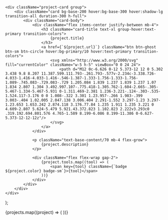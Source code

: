 
    <div className="project-card group">
        <div className="card bg-base-200 hover:bg-base-300 hover:shadow-lg transition-all duration-300 h-full">
            <div className="card-body">
                <div className="flex items-center justify-between mb-4">
                    <h3 className="card-title text-xl group-hover:text-primary transition-colors">
                        {project.title}
                    </h3>
                    <a href={`${project.url}`} className="btn btn-ghost btn-sm btn-circle hover:bg-primary/10 hover:text-primary transition-colors">
                        <svg xmlns="http://www.w3.org/2000/svg" fill="currentColor" className="w-5 h-5" viewBox="0 0 24 24">
                            <path d="M12 0c-6.626 0-12 5.373-12 12 0 5.302 3.438 9.8 8.207 11.387.599.111.793-.261.793-.577v-2.234c-3.338.726-4.033-1.416-4.033-1.416-.546-1.387-1.333-1.756-1.333-1.756-1.089-.745.083-.729.083-.729 1.205.084 1.839 1.237 1.839 1.237 1.07 1.834 2.807 1.304 3.492.997.107-.775.418-1.305.762-1.604-2.665-.305-5.467-1.334-5.467-5.931 0-1.311.469-2.381 1.236-3.221-.124-.303-.535-1.524.117-3.176 0 0 1.008-.322 3.301 1.23.957-.266 1.983-.399 3.003-.404 1.02.005 2.047.138 3.006.404 2.291-1.552 3.297-1.23 3.297-1.23.653 1.653.242 2.874.118 3.176.77.84 1.235 1.911 1.235 3.221 0 4.609-2.807 5.624-5.479 5.921.43.372.823 1.102.823 2.222v3.293c0 .319.192.694.801.576 4.765-1.589 8.199-6.086 8.199-11.386 0-6.627-5.373-12-12-12z"/>
                        </svg>
                    </a>
                </div>
                
                <p className="text-base-content/70 mb-4 flex-grow">
                    {project.description}
                </p>
                
                <div className="flex flex-wrap gap-2">
                    {project.tools.map((tool) => (
                        <span key={tool} className={`badge ${project.color} badge-sm`}>{tool}</span>
                    ))}
                </div>
            </div>
        </div>
    </div>
);

<div className="grid grid-cols-1 lg:grid-cols-2 gap-6">
  {projects.map((project) => (
    <ProjectCard key={project.id} project={project} />
  ))}
</div>